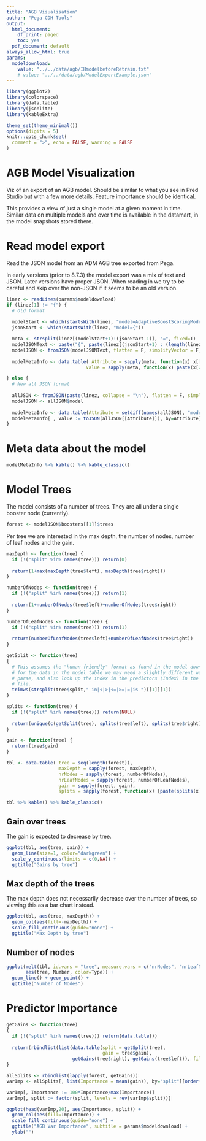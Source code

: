 ```yaml
---
title: "AGB Visualisation"
author: "Pega CDH Tools"
output:
  html_document:
    df_print: paged
    toc: yes
  pdf_document: default
always_allow_html: true
params:
  modeldownload:
    value: "../../data/agb/IHmodelbeforeRetrain.txt"
    # value: "../../data/agb/ModelExportExample.json"
---
```


```r
library(ggplot2)
library(colorspace)
library(data.table)
library(jsonlite)
library(kableExtra)

theme_set(theme_minimal())
options(digits = 5)
knitr::opts_chunk$set(
  comment = ">", echo = FALSE, warning = FALSE
)
```

# AGB Model Visualization

Viz of an export of an AGB model. Should be similar to what you see in 
Pred Studio but with a few more details. Feature importance should
be identical.

This provides a view of just a single model at a given moment in time. Similar
data on multiple models and over time is available in the datamart, in the
model snapshots stored there.

# Read model export

Read the JSON model from an ADM AGB tree exported from Pega.

In early versions (prior to 8.7.3) the model export was a mix of text
and JSON. Later versions have proper JSON. When reading in we try to be 
careful and skip over the non-JSON if it seems to be an old version.

```r
linez <- readLines(params$modeldownload)
if (linez[1] != "{") {
  # Old format
  
  modelStart <- which(startsWith(linez, "model=AdaptiveBoostScoringModel{"))
  jsonStart <- which(startsWith(linez, "model={"))

  meta <- strsplit(linez[(modelStart+1):(jsonStart-1)], "=", fixed=T)
  modelJSONText <- paste("{", paste(linez[(jsonStart+1) : (length(linez)-1) ], collapse = "\n"), "}")
  modelJSON <- fromJSON(modelJSONText, flatten = F, simplifyVector = F, simplifyDataFrame = F, simplifyMatrix = F)
  
  modelMetaInfo <- data.table( Attribute = sapply(meta, function(x) x[[1]]), 
                             Value = sapply(meta, function(x) paste(x[2:length(x)], collapse=" = ")))

} else {
  # New all JSON format
  
  allJSON <- fromJSON(paste(linez, collapse = "\n"), flatten = F, simplifyVector = F, simplifyDataFrame = F, simplifyMatrix = F)
  modelJSON <- allJSON$model
  
  modelMetaInfo <- data.table(Attribute = setdiff(names(allJSON), "model"))
  modelMetaInfo[ , Value := toJSON(allJSON[[Attribute]]), by=Attribute]
}
```


# Meta data about the model

```r
modelMetaInfo %>% kable() %>% kable_classic()
```

# Model Trees

The model consists of a number of trees. They are all under a single 
booster node (currently).

```r
forest <- modelJSON$boosters[[1]]$trees
```

Per tree we are interested in the max depth, the number of nodes,
number of leaf nodes and the gain.

```r
maxDepth <- function(tree) {
  if (!("split" %in% names(tree))) return(0)
  
  return(1+max(maxDepth(tree$left), maxDepth(tree$right)))
}

numberOfNodes <- function(tree) {
  if (!("split" %in% names(tree))) return(1)
  
  return(1+numberOfNodes(tree$left)+numberOfNodes(tree$right))
}

numberOfLeafNodes <- function(tree) {
  if (!("split" %in% names(tree))) return(1)
  
  return(numberOfLeafNodes(tree$left)+numberOfLeafNodes(tree$right))
}

getSplit <- function(tree)
{
  # This assumes the "human friendly" format as found in the model download,
  # for the data in the model table we may need a slightly different way to 
  # parse, and also look up the index in the predictors (Index) in the JSON
  # file.
  trimws(strsplit(tree$split," in|<|>|<=|>=|=|is ")[[1]][1])  
}

splits <- function(tree) {
  if (!("split" %in% names(tree))) return(NULL)
  
  return(unique(c(getSplit(tree), splits(tree$left), splits(tree$right))))
}

gain <- function(tree) {
  return(tree$gain)
}

tbl <- data.table( tree = seq(length(forest)),
                   maxDepth = sapply(forest, maxDepth),
                   nrNodes = sapply(forest, numberOfNodes),
                   nrLeafNodes = sapply(forest, numberOfLeafNodes),
                   gain = sapply(forest, gain),
                   splits = sapply(forest, function(x) {paste(splits(x), collapse=", ")}))

tbl %>% kable() %>% kable_classic()
```

## Gain over trees

The gain is expected to decrease by tree.

```r
ggplot(tbl, aes(tree, gain)) + 
  geom_line(size=1, color="darkgreen") +
  scale_y_continuous(limits = c(0,NA)) +
  ggtitle("Gains by tree")
```

## Max depth of the trees

The max depth does not necessarily decrease over the number of trees, so 
viewing this as a bar chart instead.

```r
ggplot(tbl, aes(tree, maxDepth)) + 
  geom_col(aes(fill=-maxDepth)) +
  scale_fill_continuous(guide="none") +
  ggtitle("Max Depth by tree")
```

## Number of nodes


```r
ggplot(melt(tbl, id.vars = "tree", measure.vars = c("nrNodes", "nrLeafNodes"), variable.name = "Type", value.name = "Number"), 
       aes(tree, Number, color=Type)) + 
  geom_line() + geom_point() +
  ggtitle("Number of Nodes")
```

# Predictor Importance

```r
getGains <- function(tree)
{
  if (!("split" %in% names(tree))) return(data.table())
  
  return(rbindlist(list(data.table(split = getSplit(tree),
                                   gain = tree$gain), 
                        getGains(tree$right), getGains(tree$left)), fill=T))
}

allSplits <- rbindlist(lapply(forest, getGains))
varImp <- allSplits[, list(Importance = mean(gain)), by="split"][order(-Importance)]

varImp[, Importance := 100*Importance/max(Importance)]
varImp[, split := factor(split, levels = rev(varImp$split))]

ggplot(head(varImp,20), aes(Importance, split)) + 
  geom_col(aes(fill=Importance)) +
  scale_fill_continuous(guide="none") +
  ggtitle("AGB Var Importance", subtitle = params$modeldownload) +
  ylab("")
```

